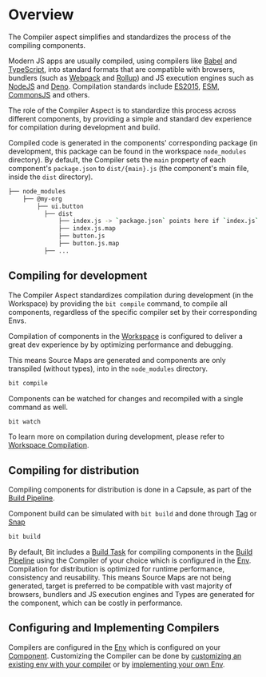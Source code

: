 # Overview

The Compiler aspect simplifies and standardizes the process of the compiling components.

Modern JS apps are usually compiled, using compilers like [Babel](https://babeljs.io/) and [TypeScript](https://www.typescriptlang.org/), into standard formats that are compatible with browsers, bundlers (such as [Webpack](https://webpack.js.org/) and [Rollup](https://rollupjs.org)) and JS execution engines such as [NodeJS](https://nodejs.org) and [Deno](https://deno.land/).
Compilation standards include [ES2015](https://262.ecma-international.org/6.0/), [ESM](https://nodejs.org/api/esm.html), [CommonsJS](https://nodejs.org/docs/latest/api/modules.html) and others.

The role of the Compiler Aspect is to standardize this process across different components, by providing a simple and standard dev experience for compilation during development and build.

Compiled code is generated in the components' corresponding package (in development, this package can be found in the workspace `node_modules` directory). By default, the Compiler sets the `main` property of each component's `package.json` to `dist/{main}.js` (the component's main file, inside the `dist` directory).

```bash
├── node_modules
    ├── @my-org
        ├── ui.button
          ├── dist
              ├── index.js -> `package.json` points here if `index.js` is the main file.
              ├── index.js.map
              ├── button.js
              ├── button.js.map
          ├── ...
```

## Compiling for development

The Compiler Aspect standardizes compilation during development (in the Workspace) by providing the `bit compile` command, to compile all components, regardless of the specific compiler set by their corresponding Envs.

Compilation of components in the [Workspace](/workspace/overview) is configured to deliver a great dev experience by by optimizing performance and debugging.

This means Source Maps <!-- TODO [Source Maps](/) --> are generated and components are only transpiled (without types), into in the `node_modules` directory.

```bash
bit compile
```

Components can be watched for changes and recompiled with a single command as well.

```bash
bit watch
```

To learn more on compilation during development, please refer to [Workspace Compilation](/compiler/workspace-compilation).

## Compiling for distribution

Compiling components for distribution is done in a Capsule, as part of the [Build Pipeline](/builder/build-pipelines).

Component build can be simulated with `bit build` and done through [Tag](/components/tags) or [Snap](/components/snaps)

```bash
bit build
```

By default, Bit includes a [Build Task](/) for compiling components in the [Build Pipeline](/builder/build-pipelines) using the Compiler of your choice which is configured in the [Env](/envs/overview). Compilation for distribution is optimized for runtime performance, consistency and reusability. This means Source Maps <!--TODO [Source Maps](/)  -->are not being generated, target is preferred to be compatible with vast majority of browsers, bundlers and JS execution engines and Types are generated for the component, which can be costly in performance.

<!--TODO To learn more on compilation for distribution, please refer to [Compiling for distribution](/). -->

## Configuring and Implementing Compilers

Compilers are configured in the [Env](/envs/overview) which is configured on your [Component](/components/overview). Customizing the Compiler can be done by [customizing an existing env with your compiler](/compiler/configure-env) or by [implementing your own Env](/).
